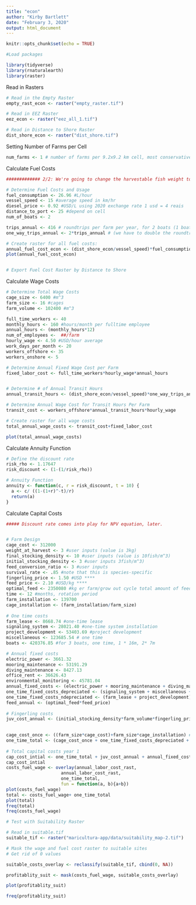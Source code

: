 ```yaml
---
title: "econ"
author: "Kirby Bartlett"
date: "February 3, 2020"
output: html_document
---
```


```r
knitr::opts_chunk$set(echo = TRUE)
```

```r
#Load packages

library(tidyverse)
library(rnaturalearth)
library(raster)

```

Read in Rasters
```r

# Read in the Empty Raster
empty_rast_econ <- raster("empty_raster.tif")

# Read in EEZ Raster
eez_econ <- raster("eez_all_1.tif")

# Read in Distance to Shore Raster
dist_shore_econ <- raster("dist_shore.tif")
```

Setting Number of Farms per Cell
```r

num_farms <- 1 # number of farms per 9.2x9.2 km cell, most conservative estimate of 16 cages per/farm (per cell)
```

Calculate Fuel Costs
```r

############# 2/2: We're going to change the harvestable fish weight to 5kg!

# Determine Fuel Costs and Usage
fuel_consumption <- 26.96 #L/hour
vessel_speed <- 15 #average speed in km/hr
diesel_price <- 0.92 #USD/L using 2020 exchange rate 1 usd = 4 reais
distance_to_port <- 25 #depend on cell
num_of_boats <- 2

trips_annual <- 416 # roundtrips per farm per year, for 2 boats (1 boat @ 5 trips/week, 1 @ 8 trips per week, and 52 weeks a year)
one_way_trips_annual <- 2*trips_annual # (we have to double the roundtrips because we need to take into account that distance traveled happens TWICE for every round trip)

# Create raster for all fuel costs:
annual_fuel_cost_econ <- (dist_shore_econ/vessel_speed)*fuel_consumption*diesel_price*one_way_trips_annual
plot(annual_fuel_cost_econ)


# Export Fuel Cost Raster by Distance to Shore
```

Calculate Wage Costs
```r

# Determine Total Wage Costs
cage_size <- 6400 #m^3
farm_size <- 16 #cages
farm_volume <- 102400 #m^3

full_time_workers <- 40
monthly_hours <- 160 #hours/month per fulltime employee
annual_hours <- (monthly_hours*12)
num_of_employees <-  ##/farm
hourly_wage <- 4.50 #USD/hour average
work_days_per_month <- 20
workers_offshore <- 35
workers_onshore <- 5

# Determine Annual Fixed Wage Cost per Farm
fixed_labor_cost <- full_time_workers*hourly_wage*annual_hours


# Determine # of Annual Transit Hours
annual_transit_hours <- (dist_shore_econ/vessel_speed)*one_way_trips_annual

# Determine Annual Wage Cost for Transit Hours Per Farm
transit_cost <- workers_offshore*annual_transit_hours*hourly_wage

# Create raster for all wage costs
total_annual_wage_costs <- transit_cost+fixed_labor_cost

plot(total_annual_wage_costs)

```

Calculate Annuity Function
```r

# Define the discount rate
risk_rho <- 1.17647
risk_discount <- (1-(1/risk_rho))

# Annuity Function
annuity <- function(c, r = risk_discount, t = 10) {
  a <- c/ ((1-(1+r)^-t)/r)
  return(a)
}
```

Calculate Capital Costs
```r

##### Discount rate comes into play for NPV equation, later.


# Farm Design
cage_cost <- 312000
weight_at_harvest <- 3 #user inputs (value is 3kg)
final_stocking_density <- 10 #user inputs (value is 10fish/m^3)
initial_stocking_density <- 3 #user inputs 3fish/m^3)
feed_conversion_ratio <- 3 #user inputs
survival_rate <- .85 #note that this is species-specific
fingerling_price <- 1.50 #USD ****
feed_price <- 2.10 #USD/kg ****
optimal_feed <- 2350080 #kg er farm/grow out cycle total amount of feed
time <- 12 #months, rotation period
farm_installation <- 139700
cage_installation <- (farm_installation/farm_size)
 
# One time costs
farm_lease <- 8668.74 #one-time lease
signaling_system <- 28021.40 #one-time system installation
project_development <- 53403.69 #project development
miscellaneous <- 123685.54 # one time
boats <- 420376.85 #for 3 boats, one time, 1 * 16m, 2* 7m

# Annual fixed costs
electric_power <- 3661.32
mooring_maintenance <- 53191.29
diving_maintenance <- 8427.13
office_rent <- 36626.43
environmental_monitoring <- 45781.04
annual_fixed_costs <- (electric_power + mooring_maintenance + diving_maintenance + office_rent + environmental_monitoring) #yearly costs
one_time_fixed_costs_depreciated <- (signaling_system + miscellaneous + boats) # find out how to apply annuity
one_time_fixed_costs_ndepreciated <- (farm_lease + project_development)
feed_annual <- (optimal_feed*feed_price)
 
# Fingerling costs
juv_cost_annual <- (initial_stocking_density*farm_volume*fingerling_price) #yearly cost
 

cage_cost_once <- ((farm_size*cage_cost)+farm_size*cage_installation) # one time #find out how to apply annuity
one_time_total <- (cage_cost_once + one_time_fixed_costs_depreciated + one_time_fixed_costs_ndepreciated)
   
# Total capital costs year 1
cap_cost_intial <- one_time_total + juv_cost_annual + annual_fixed_costs + feed_annual
cap_cost_intial
costs_fuel_wage <- overlay(annual_labor_cost_rast,
                     annual_labor_cost_rast,
                     one_time_total,
                     fun = function(a, b){a+b})
plot(costs_fuel_wage)
total <- costs_fuel_wage+ one_time_total
plot(total)
freq(total)
freq(costs_fuel_wage)
```











```r
# Test with Suitability Raster

# Read in suitable.tif
suitable_tif <- raster("maricultura-app/data/suitability_map-2.tif")

# Mask the wage and fuel cost raster to suitable sites
# Get rid of 0 values

suitable_costs_overlay <- reclassify(suitable_tif, cbind(0, NA))

profitablity_suit <- mask(costs_fuel_wage, suitable_costs_overlay)

plot(profitablity_suit)

freq(profitablity_suit)
```

